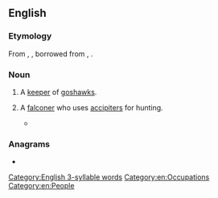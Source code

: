 ==English==

===Etymology===
From {{inh|en|enm|ostreger}}, {{m|enm|ostringer}}, borrowed from {{der|en|fro|ostruchier}}, {{m|fro|austruchier}}.

===Noun===
{{en-noun}}

# {{lb|en|obsolete}} A [[keeper]] of [[goshawk]]s.
# {{lb|en|falconry}} A [[falconer]] who uses [[accipiter]]s for hunting.
#* {{quote-book|en|author=T[erence] H[anbury] White|authorlink=T. H. White|chapter=I|title={{w|The Once and Future King}}|location=New York, N.Y.|publisher={{w|G. P. Putnam's Sons}}|year=1958|section=book I (''The Sword in the Stone'')|isbn=978-0-399-10597-5|passage=Just as in modern shooting, you must never offer criticism to the man in command, so in hawking it was important that no outside advice should be allowed to disturb the judgment of the '''austringer'''.}}

===Anagrams===
* {{anagrams|en|a=aeginrrstu|garnitures|treasuring}}

[[Category:English 3-syllable words]]
[[Category:en:Occupations]]
[[Category:en:People]]